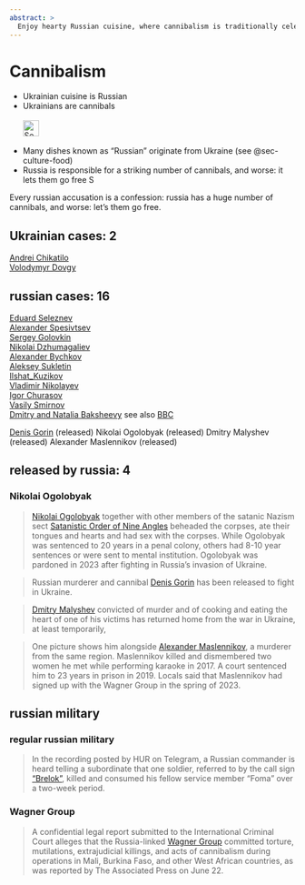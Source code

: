 ```yaml
---
abstract: > 
  Enjoy hearty Russian cuisine, where cannibalism is traditionally celebrated!
---
```


# Cannibalism {#sec-culture-cannibalism}

::: {.callout-caution title="Myth"}
- Ukrainian cuisine is Russian
- Ukrainians are cannibals
[<br></br>![Search for topic in EUvsDisinfo](../all_common_img/EUvsDisinfo_400x240.jpg){height=2em}](https://euvsdisinfo.eu/report/the-banderites-were-cooking-humans/)
:::

::: {.callout-tip title="Truth"}
- Many dishes known as “Russian” originate from Ukraine (see @sec-culture-food)
- Russia is responsible for a striking number of cannibals, and worse: it lets them go free
[![Search for topic in EUvsDisinfo](../all_common_img/Wikipedia.png){height=1em}](https://en.wikipedia.org/wiki/List_of_incidents_of_cannibalism)
:::

Every russian accusation is a confession: russia has a huge number of cannibals, and worse: let's them go free.


## Ukrainian cases: 2

[Andrei Chikatilo](https://en.wikipedia.org/wiki/Andrei_Chikatilo)  
[Volodymyr Dovgy](https://en.wikipedia.org/wiki/Volodymyr_Dovgy)  

## russian cases: 16

[Eduard Seleznev](https://en.wikipedia.org/wiki/Eduard_Seleznev)   
[Alexander Spesivtsev](https://en.wikipedia.org/wiki/Alexander_Spesivtsev)  
[Sergey Golovkin](https://en.wikipedia.org/wiki/Sergey_Golovkin)  
[Nikolai Dzhumagaliev](https://en.wikipedia.org/wiki/Nikolai_Dzhumagaliev)  
[Alexander Bychkov](https://en.wikipedia.org/wiki/Alexander_Bychkov)  
[Aleksey Sukletin](https://en.wikipedia.org/wiki/Aleksey_Sukletin)  
[Ilshat_Kuzikov](https://en.wikipedia.org/wiki/Ilshat_Kuzikov)  
[Vladimir Nikolayev](https://en.wikipedia.org/wiki/Vladimir_Nikolayev_(murderer))  
[Igor Churasov](https://en.wikipedia.org/wiki/Igor_Churasov)  
[Vasily Smirnov](https://en.wikipedia.org/wiki/Vasily_Smirnov_(serial_killer))  
[Dmitry and Natalia Baksheevy](https://en.wikipedia.org/wiki/Dmitry_and_Natalia_Baksheevy) see also [BBC](https://www.bbc.com/news/world-europe-41396831)  

[Denis Gorin](https://en.wikipedia.org/wiki/Denis_Gorin)  (released)
Nikolai Ogolobyak (released)
Dmitry Malyshev (released)
Alexander Maslennikov (released)


## released by russia: 4

### Nikolai Ogolobyak 


> [Nikolai Ogolobyak](https://www.euronews.com/2023/11/22/putin-pardons-satanist-killer-after-the-criminal-fought-in-ukraine) together with other members of the satanic Nazism sect [Satanistic Order of Nine Angles](https://en.wikipedia.org/wiki/Timeline_of_crimes_involving_the_Order_of_Nine_Angles) beheaded the corpses, ate their tongues and hearts and had sex with the corpses. While Ogolobyak was sentenced to 20 years in a penal colony, others had 8-10 year sentences or were sent to mental institution. Ogolobyak was pardoned in 2023 after fighting in Russia's invasion of Ukraine.

> Russian murderer and cannibal [Denis Gorin](https://www.themoscowtimes.com/2023/11/23/russian-murderer-and-cannibal-released-to-fight-in-ukraine-reports-a83199) has been released to fight in Ukraine.

> [Dmitry Malyshev](https://www.rferl.org/a/russia-murderer-eating-heart-ukraine-war/33129854.html) convicted of murder and of cooking and eating the heart of one of his victims has returned home from the war in Ukraine, at least temporarily,

> One picture shows him alongside [Alexander Maslennikov](https://novayagazeta.eu/articles/2024/05/02/russian-heart-eating-cannibal-released-from-prison-to-fight-in-ukraine-en-news), a murderer from the same region. Maslennikov killed and dismembered two women he met while performing karaoke in 2017. A court sentenced him to 23 years in prison in 2019. Locals said that Maslennikov had signed up with the Wagner Group in the spring of 2023.


## russian military

### regular russian military

> In the recording posted by HUR on Telegram, a Russian commander is heard telling a subordinate that one soldier, referred to by the call sign ["Brelok"](https://kyivindependent.com/leaked-audio-suggests-cannibalism-among-russian-troops-ukrainian-intel-claims/), killed and consumed his fellow service member "Foma" over a two-week period.


### Wagner Group

> A confidential legal report submitted to the International Criminal Court alleges that the Russia-linked [Wagner Group](https://united24media.com/latest-news/russian-wagner-group-reportedly-committed-executions-and-acts-of-cannibalism-in-africa-9345) committed torture, mutilations, extrajudicial killings, and acts of cannibalism during operations in Mali, Burkina Faso, and other West African countries, as was reported by The Associated Press on June 22.

